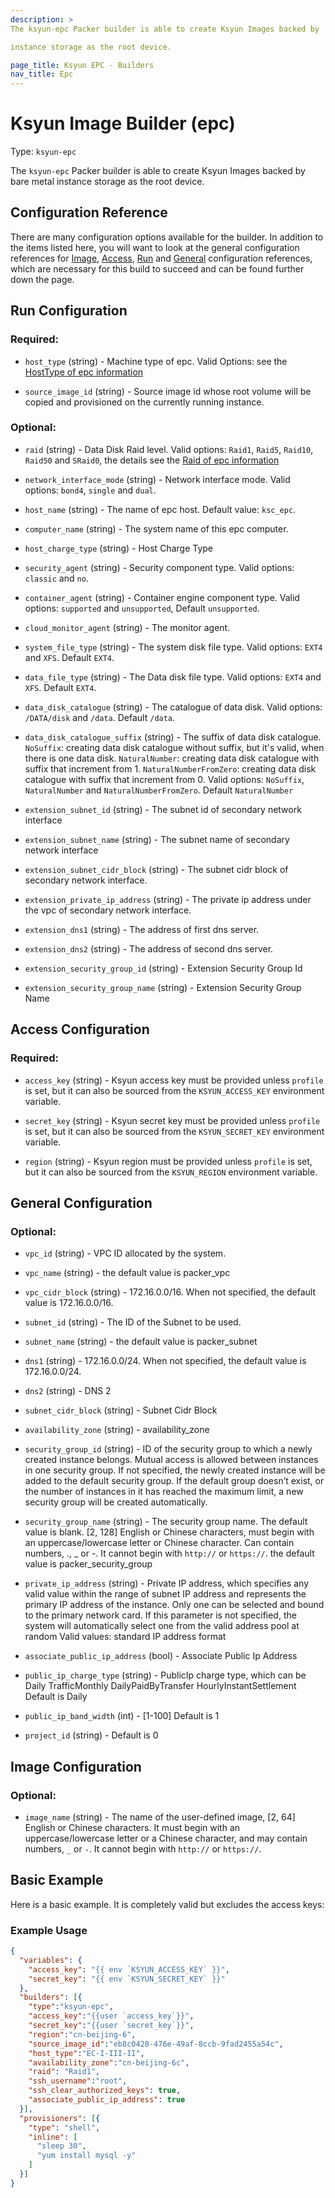 ```yaml
---
description: >
The ksyun-epc Packer builder is able to create Ksyun Images backed by

instance storage as the root device.

page_title: Ksyun EPC - Builders
nav_title: Epc
---
```


# Ksyun Image Builder (epc)

Type: `ksyun-epc`

The `ksyun-epc` Packer builder is able to create Ksyun Images backed by
bare metal instance storage as the root device.


## Configuration Reference

There are many configuration options available for the builder. In addition to
the items listed here, you will want to look at the general configuration
references for [Image](#image-configuration),
[Access](#access-configuration),
[Run](#run-configuration) and
[General](#general-configuration)
configuration references, which are
necessary for this build to succeed and can be found further down the page.

## Run Configuration
### Required:

<!-- Code generated from the comments of the KsyunEpcRunConfig struct in builder/epc/run_config.go; DO NOT EDIT MANUALLY -->

- `host_type` (string) - Machine type of epc.
  Valid Options: see the [HostType of epc information](https://docs.ksyun.com/documents/651)

- `source_image_id` (string) - Source image id whose root volume will be copied and provisioned on the currently running instance.

<!-- End of code generated from the comments of the KsyunEpcRunConfig struct in builder/epc/run_config.go; -->


### Optional:

<!-- Code generated from the comments of the KsyunEpcRunConfig struct in builder/epc/run_config.go; DO NOT EDIT MANUALLY -->

- `raid` (string) - Data Disk Raid level. Valid options: `Raid1`, `Raid5`, `Raid10`, `Raid50` and `SRaid0`,
  the details see the [Raid of epc information](https://docs.ksyun.com/documents/651)

- `network_interface_mode` (string) - Network interface mode. Valid options: `bond4`, `single` and `dual`.

- `host_name` (string) - The name of epc host. Default value: `ksc_epc`.

- `computer_name` (string) - The system name of this epc computer.

- `host_charge_type` (string) - Host Charge Type

- `security_agent` (string) - Security component type. Valid options: `classic` and `no`.

- `container_agent` (string) - Container engine component type. Valid options: `supported` and `unsupported`, Default `unsupported`.

- `cloud_monitor_agent` (string) - The monitor agent.

- `system_file_type` (string) - The system disk file type. Valid options: `EXT4` and `XFS`. Default `EXT4`.

- `data_file_type` (string) - The Data disk file type. Valid options: `EXT4` and `XFS`. Default `EXT4`.

- `data_disk_catalogue` (string) - The catalogue of data disk. Valid options: `/DATA/disk` and `/data`. Default `/data`.

- `data_disk_catalogue_suffix` (string) - The suffix of data disk catalogue.
  `NoSuffix`: creating data disk catalogue without suffix, but it's valid, when there is one data disk.
  `NaturalNumber`: creating data disk catalogue with suffix that increment from 1.
  `NaturalNumberFromZero`: creating data disk catalogue with suffix that increment from 0.
  Valid options: `NoSuffix`, `NaturalNumber` and `NaturalNumberFromZero`.
  Default `NaturalNumber`

- `extension_subnet_id` (string) - The subnet id of secondary network interface

- `extension_subnet_name` (string) - The subnet name of secondary network interface

- `extension_subnet_cidr_block` (string) - The subnet cidr block of secondary network interface.

- `extension_private_ip_address` (string) - The private ip address under the vpc of secondary network interface.

- `extension_dns1` (string) - The address of first dns server.

- `extension_dns2` (string) - The address of second dns server.

- `extension_security_group_id` (string) - Extension Security Group Id

- `extension_security_group_name` (string) - Extension Security Group Name

<!-- End of code generated from the comments of the KsyunEpcRunConfig struct in builder/epc/run_config.go; -->


## Access Configuration

### Required:

<!-- Code generated from the comments of the AccessConfig struct in builder/access_config.go; DO NOT EDIT MANUALLY -->

- `access_key` (string) - Ksyun access key must be provided unless `profile` is set, but it can
  also be sourced from the `KSYUN_ACCESS_KEY` environment variable.

- `secret_key` (string) - Ksyun secret key must be provided unless `profile` is set, but it can
  also be sourced from the `KSYUN_SECRET_KEY` environment variable.

- `region` (string) - Ksyun region must be provided unless `profile` is set, but it can
  also be sourced from the `KSYUN_REGION` environment variable.

<!-- End of code generated from the comments of the AccessConfig struct in builder/access_config.go; -->


## General Configuration

### Optional:

<!-- Code generated from the comments of the CommonConfig struct in builder/common_config.go; DO NOT EDIT MANUALLY -->

- `vpc_id` (string) - VPC ID allocated by the system.

- `vpc_name` (string) - the default value is packer_vpc

- `vpc_cidr_block` (string) - 172.16.0.0/16. When not specified, the default value is 172.16.0.0/16.

- `subnet_id` (string) - The ID of the Subnet to be used.

- `subnet_name` (string) - the default value is packer_subnet

- `dns1` (string) - 172.16.0.0/24. When not specified, the default value is 172.16.0.0/24.

- `dns2` (string) - DNS 2

- `subnet_cidr_block` (string) - Subnet Cidr Block

- `availability_zone` (string) - availability_zone

- `security_group_id` (string) - ID of the security group to which a newly
  created instance belongs. Mutual access is allowed between instances in one
  security group. If not specified, the newly created instance will be added
  to the default security group. If the default group doesn’t exist, or the
  number of instances in it has reached the maximum limit, a new security
  group will be created automatically.

- `security_group_name` (string) - The security group name. The default value
  is blank. [2, 128] English or Chinese characters, must begin with an
  uppercase/lowercase letter or Chinese character. Can contain numbers, .,
  _ or -. It cannot begin with `http://` or `https://`.
  the default value is packer_security_group

- `private_ip_address` (string) - Private IP address, which specifies any valid value within the range of subnet IP address and represents
  the primary IP address of the instance. Only one can be selected and bound to the primary network card.
  If this parameter is not specified, the system will automatically select one from the valid address pool at random
  Valid values: standard IP address format

- `associate_public_ip_address` (bool) - Associate Public Ip Address

- `public_ip_charge_type` (string) - PublicIp charge type, which can be
  Daily TrafficMonthly DailyPaidByTransfer HourlyInstantSettlement
  Default is Daily

- `public_ip_band_width` (int) - [1-100]
  Default is 1

- `project_id` (string) - Default is 0

<!-- End of code generated from the comments of the CommonConfig struct in builder/common_config.go; -->


## Image Configuration

### Optional:

<!-- Code generated from the comments of the KsyunImageConfig struct in builder/epc/image_config.go; DO NOT EDIT MANUALLY -->

- `image_name` (string) - The name of the user-defined image, [2, 64] English or Chinese
  characters. It must begin with an uppercase/lowercase letter or a
  Chinese character, and may contain numbers, `_` or `-`. It cannot begin
  with `http://` or `https://`.

<!-- End of code generated from the comments of the KsyunImageConfig struct in builder/epc/image_config.go; -->


## Basic Example

Here is a basic example. It is completely valid but excludes the access keys:

### Example Usage

```json
{
  "variables": {
    "access_key": "{{ env `KSYUN_ACCESS_KEY` }}",
    "secret_key": "{{ env `KSYUN_SECRET_KEY` }}"
  },
  "builders": [{
    "type":"ksyun-epc",
    "access_key":"{{user `access_key`}}",
    "secret_key":"{{user `secret_key`}}",
    "region":"cn-beijing-6",
    "source_image_id":"eb8c0428-476e-49af-8ccb-9fad2455a54c",
    "host_type":"EC-I-III-II",
    "availability_zone":"cn-beijing-6c",
    "raid": "Raid1",
    "ssh_username":"root",
    "ssh_clear_authorized_keys": true,
    "associate_public_ip_address": true
  }],
  "provisioners": [{
    "type": "shell",
    "inline": [
      "sleep 30",
      "yum install mysql -y"
    ]
  }]
}

```